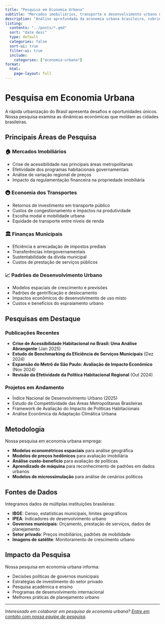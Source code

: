 ```yaml
---
title: "Pesquisa em Economia Urbana"
subtitle: "Mercados imobiliários, transporte e desenvolvimento urbano no Brasil"
description: "Análise aprofundada da economia urbana brasileira, cobrindo acessibilidade habitacional, sistemas de transporte, finanças municipais e padrões de desenvolvimento urbano."
listing:
  contents: "../posts/*.qmd"
  sort: "date desc"
  type: default
  categories: false
  sort-ui: true
  filter-ui: true
  include:
    categories: ["economia-urbana"]
format:
  html:
    page-layout: full
---
```


# Pesquisa em Economia Urbana

A rápida urbanização do Brasil apresenta desafios e oportunidades únicos. Nossa pesquisa examina as dinâmicas econômicas que moldam as cidades brasileiras.

## Principais Áreas de Pesquisa

### 🏠 Mercados Imobiliários
- Crise de acessibilidade nas principais áreas metropolitanas
- Efetividade dos programas habitacionais governamentais
- Análise de variação regional de preços
- Impacto da regulamentação financeira na propriedade imobiliária

### 🚇 Economia dos Transportes
- Retornos de investimento em transporte público
- Custos de congestionamento e impactos na produtividade
- Escolha modal e mobilidade urbana
- Equidade de transporte entre níveis de renda

### 🏛️ Finanças Municipais
- Eficiência e arrecadação de impostos prediais
- Transferências intergovernamentais
- Sustentabilidade da dívida municipal
- Custos de prestação de serviços públicos

### 📈 Padrões de Desenvolvimento Urbano
- Modelos espaciais de crescimento e previsões
- Padrões de gentrificação e deslocamento
- Impactos econômicos do desenvolvimento de uso misto
- Custos e benefícios do espraiamento urbano

## Pesquisas em Destaque

### Publicações Recentes
- **Crise de Acessibilidade Habitacional no Brasil: Uma Análise Abrangente** (Jan 2025)
- **Estudo de Benchmarking da Eficiência de Serviços Municipais** (Dez 2024)  
- **Expansão do Metrô de São Paulo: Avaliação de Impacto Econômico** (Nov 2024)
- **Revisão da Efetividade da Política Habitacional Regional** (Out 2024)

### Projetos em Andamento
- Índice Nacional de Desenvolvimento Urbano (2025)
- Estudo de Competitividade das Áreas Metropolitanas Brasileiras
- Framework de Avaliação do Impacto de Políticas Habitacionais
- Análise Econômica da Adaptação Climática Urbana

## Metodologia

Nossa pesquisa em economia urbana emprega:

- **Modelos econométricos espaciais** para análise geográfica
- **Modelos de preços hedônicos** para avaliação imobiliária
- **Análise custo-benefício** para avaliação de políticas
- **Aprendizado de máquina** para reconhecimento de padrões em dados urbanos
- **Modelos de microssimulação** para análise de cenários políticos

## Fontes de Dados

Integramos dados de múltiplas instituições brasileiras:

- **IBGE**: Censo, estatísticas municipais, limites geográficos
- **IPEA**: Indicadores de desenvolvimento urbano
- **Governos municipais**: Orçamento, prestação de serviços, dados de planejamento
- **Setor privado**: Preços imobiliários, padrões de mobilidade
- **Imagens de satélite**: Monitoramento de crescimento urbano

## Impacto da Pesquisa

Nossa pesquisa em economia urbana informa:

- Decisões políticas de governos municipais
- Estratégias de investimento do setor privado  
- Pesquisa acadêmica e ensino
- Programas de desenvolvimento internacional
- Melhores práticas de planejamento urbano

---

*Interessado em colaborar em pesquisa de economia urbana? [Entre em contato com nossa equipe de pesquisa](../../contato.qmd).*